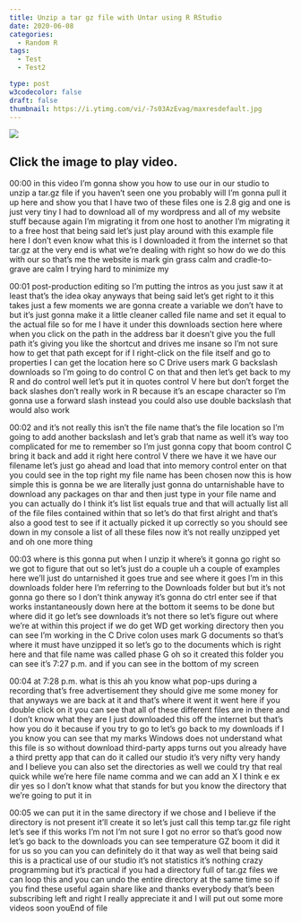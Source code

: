 ```yaml
---
title: Unzip a tar gz file with Untar using R RStudio
date: 2020-06-08
categories:
  - Random R
tags:
  - Test
  - Test2

type: post
w3codecolor: false
draft: false
thumbnail: https://i.ytimg.com/vi/-7s03AzEvag/maxresdefault.jpg
---
```


<a href="https://www.youtube.com/watch?v=-7s03AzEvag">
<img src="https://i.ytimg.com/vi/-7s03AzEvag/maxresdefault.jpg">
</a>



## Click the image to play video.



00:00
in this video I'm gonna show you how to use our in our studio to unzip a tar.gz
file if you haven't seen one you probably will I'm gonna pull it up here
and show you that I have two of these files one is 2.8 gig and one is just
very tiny I had to download all of my wordpress and all of my website stuff
because again I'm migrating it from one host to another
I'm migrating it to a free host that being said let's just play around with
this example file here I don't even know what this is I downloaded it from the
internet so that tar.gz at the very end is what we're
dealing with right so how do we do this with our so that's me the website is
mark gin grass calm and cradle-to-grave are calm I trying hard to minimize my

00:01
post-production editing so I'm putting the intros as you just saw it at least
that's the idea okay anyways that being said let's get right to it this takes
just a few moments we are gonna create a variable we don't have to but it's just
gonna make it a little cleaner called file name and set it equal to the actual
file so for me I have it under this downloads section here where when you
click on the path in the address bar it doesn't give you the full path it's
giving you like the shortcut and drives me insane so I'm not sure how to get
that path except for if I right-click on the file itself and go to properties I
can get the location here so C Drive users mark G backslash downloads so I'm
going to do control C on that and then let's get back to my R and do control
well let's put it in quotes control V here but don't forget the back slashes
don't really work in R because it's an escape character so I'm gonna use a
forward slash instead you could also use double backslash that would also work

00:02
and it's not really this isn't the file name that's the file location so I'm
going to add another backslash and let's grab that name as well it's way too
complicated for me to remember so I'm just gonna copy that
boom control C bring it back and add it right here control V there we
have it we have our filename let's just go ahead and load that into memory
control enter on that you could see in the top right my file name has been
chosen now this is how simple this is gonna be we are literally just gonna do
untarnishable have to download any packages on thar and then just type in
your file name and you can actually do I think it's list list equals true and
that will actually list all of the file files contained within that so let's do
that first alright and that's also a good test to see if it actually picked
it up correctly so you should see down in my console a list of all these files
now it's not really unzipped yet and oh one more thing

00:03
where is this gonna put when I unzip it where's it gonna go right so we got to
figure that out so let's just do a couple uh a couple of examples here
we'll just do untarnished it goes true and see where it goes I'm in this
downloads folder here I'm referring to the Downloads folder but but it's not
gonna go there so I don't think anyway it's gonna do ctrl enter see if that
works instantaneously down here at the bottom
it seems to be done but where did it go let's see downloads it's not there so
let's figure out where we're at within this project if we do get WD get working
directory then you can see I'm working in the C Drive colon uses mark G
documents so that's where it must have unzipped it so let's go to the documents
which is right here and that file name was called phase G oh so it created this
folder you can see it's 7:27 p.m. and if you can see in the bottom of my screen

00:04
at 7:28 p.m. what is this ah you know what pop-ups during a recording that's
free advertisement they should give me some money for that anyways we are back
at it and that's where it went it went here if you double click on it you can
see that all of these different files are in there and I don't know what they
are I just downloaded this off the internet but that's how you do it
because if you try to go to let's go back to my downloads if I you know you
can see that my marks Windows does not understand what this
file is so without download third-party apps turns out you already have a third
pretty app that can do it called our studio
it's very nifty very handy and I believe
you can also set the directories as well
we could try that real quick while we're here
file name comma and we can add an X I think e ex dir yes so I don't know what
that stands for but you know the directory that we're going to put it in

00:05
we can put it in the same directory if we chose and I believe if the directory
is not present it'll create it so let's just call this temp tar.gz file right
let's see if this works I'm not I'm not sure I got no error so that's good now
let's go back to the downloads you can see temperature GZ boom it did it for us
so you can you can definitely do it that way as well
that being said this is a practical use of our studio it's not statistics it's
nothing crazy programming but it's practical if you had a directory full of
tar.gz files we can loop this and you can undo the entire directory at the
same time so if you find these useful again share like and thanks everybody
that's been subscribing left and right I really appreciate it and I will put out
some more videos soon youEnd of file

